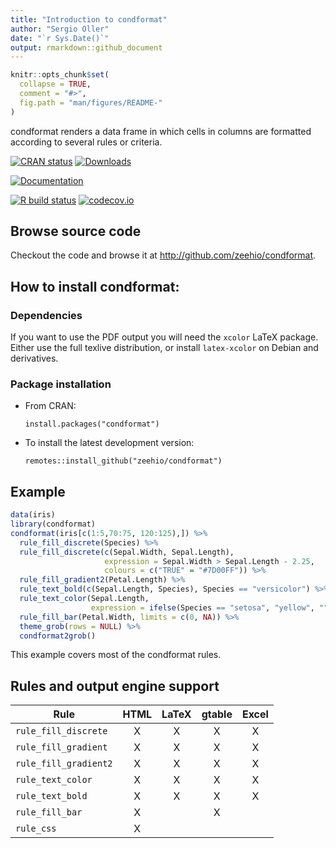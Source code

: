 ```yaml
---
title: "Introduction to condformat"
author: "Sergio Oller"
date: "`r Sys.Date()`"
output: rmarkdown::github_document
---
```


<!-- README.md is generated from README.Rmd. Please edit that file -->

```r
knitr::opts_chunk$set(
  collapse = TRUE,
  comment = "#>",
  fig.path = "man/figures/README-"
)
```

condformat renders a data frame in which
cells in columns are formatted according to several rules or criteria.

  <!-- badges: start -->
  
  [![CRAN status](https://www.r-pkg.org/badges/version/condformat)](https://CRAN.R-project.org/package=condformat)
  [![Downloads](https://cranlogs.r-pkg.org/badges/condformat)](https://cran.r-project.org/package=condformat)

  [![Documentation](https://img.shields.io/badge/documentation-pkgdown-informational)](https://condformat.sergioller.com/)

  [![R build status](https://github.com/zeehio/condformat/workflows/R-CMD-check/badge.svg)](https://github.com/zeehio/condformat/actions)
  [![codecov.io](https://codecov.io/github/zeehio/condformat/coverage.svg?branch=main)](https://codecov.io/github/zeehio/condformat)
  
  <!-- badges: end -->

## Browse source code

Checkout the code and browse it at
[http://github.com/zeehio/condformat](http://github.com/zeehio/condformat).

## How to install condformat:

### Dependencies

If you want to use the PDF output you will need the `xcolor` LaTeX package.
Either use the full texlive distribution, or install `latex-xcolor` on Debian
and derivatives.

### Package installation

* From CRAN: 

    ```
    install.packages("condformat")
    ```

* To install the latest development version: 

    ```
    remotes::install_github("zeehio/condformat")
    ```

## Example

```r
data(iris)
library(condformat)
condformat(iris[c(1:5,70:75, 120:125),]) %>%
  rule_fill_discrete(Species) %>%
  rule_fill_discrete(c(Sepal.Width, Sepal.Length),
                     expression = Sepal.Width > Sepal.Length - 2.25,
                     colours = c("TRUE" = "#7D00FF")) %>%
  rule_fill_gradient2(Petal.Length) %>%
  rule_text_bold(c(Sepal.Length, Species), Species == "versicolor") %>%
  rule_text_color(Sepal.Length,
                  expression = ifelse(Species == "setosa", "yellow", "")) %>%
  rule_fill_bar(Petal.Width, limits = c(0, NA)) %>%
  theme_grob(rows = NULL) %>%
  condformat2grob()
```

This example covers most of the condformat rules.

## Rules and output engine support


| Rule                      | HTML | LaTeX | gtable | Excel |
| ------------------------ |:-----:|:-----:|:------:|:-----:|
| `rule_fill_discrete`     |   X   |   X   |   X    |   X   |
| `rule_fill_gradient`     |   X   |   X   |   X    |   X   |
| `rule_fill_gradient2`    |   X   |   X   |   X    |   X   |
| `rule_text_color`        |   X   |   X   |   X    |   X   |
| `rule_text_bold`         |   X   |   X   |   X    |   X   |
| `rule_fill_bar`          |   X   |       |   X    |       |
| `rule_css`               |   X   |       |        |       |

